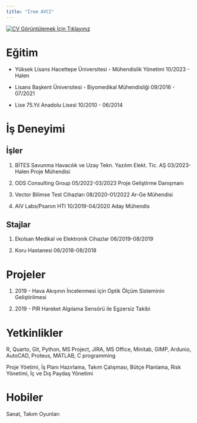 ```yaml
---
title: "İrem AVCI"
---
```


[![CV Görüntülemek İçin Tıklayınız](/assets/images/IremAvci.jpg){fig-align="center"}](/assets/CV's/Irem_Avci_CV.pdf)

# Eğitim

-   Yüksek Lisans
	Hacettepe Üniversitesi - Mühendislik Yönetimi
	10/2023 - Halen
	
-   Lisans
	Başkent Üniversitesi - Biyomedikal Mühendisliği
	09/2016 - 07/2021
	
-   Lise
	75.Yıl Anadolu Lisesi
	10/2010 - 06/2014

# İş Deneyimi

## İşler

1.  BİTES Savunma Havacılık ve Uzay Tekn. Yazılım Elekt. Tic. AŞ
	03/2023-Halen
	Proje Mühendisi
	
2.  ODS Consulting Group 
	05/2022-03/2023
	Proje Geliştirme Danışmanı
	
3.  Vector Bilimse Test Cihazları
	08/2020-01/2022
	Ar-Ge Mühendisi

4.  AIV Labs/Psaron HTI
	10/2019-04/2020
	Aday Mühendis

## Stajlar

1.  Ekolsan Medikal ve Elektronik Cihazlar
	06/2019-08/2019

2.  Koru Hastanesi
	06/2018-08/2018

# Projeler

1. 2019 - Hava Akışının İncelenmesi için Optik Ölçüm Sisteminin Geliştirilmesi

2. 2019 - PIR Hareket Algılama Sensörü ile Egzersiz Takibi

# 

# Yetkinlikler

R, Quarto, Git, Python, MS Project, JIRA, MS Office, Minitab, GIMP, Ardunio, AutoCAD, Proteus, MATLAB, C programming

Proje Yöetimi, İş Planı Hazırlama, Takım Çalışması, Bütçe Planlama, Risk Yönetimi, İç ve Dış Paydaş Yönetimi

# Hobiler
Sanat, Takım Oyunları